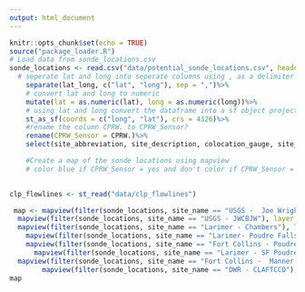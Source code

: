 ```yaml
---
output: html_document
---
```


```r
knitr::opts_chunk$set(echo = TRUE)
source("package_loader.R")
# Load data from sonde_locations.csv 
sonde_locations <- read.csv("data/potential_sonde_locations.csv", header = TRUE)%>%
  # seperate lat and long into seperate columns using , as a delimiter
    separate(lat_long, c("lat", "long"), sep = ",")%>%
    # convert lat and long to numeric
    mutate(lat = as.numeric(lat), long = as.numeric(long))%>%
    # using lat and long convert the dataframe into a sf object projected to crs 4326
    st_as_sf(coords = c("long", "lat"), crs = 4326)%>%
    #rename the column CPRW. to CPRW_Sensor?
    rename(CPRW_Sensor = CPRW.)%>%
    select(site_abbreviation, site_description, colocation_gauge, site_name)

    #Create a map of the sonde locations using mapview
    # color blue if CPRW_Sensor = yes and don't color if CPRW_Sensor = no
    

clp_flowlines <- st_read("data/clp_flowlines")
```



```r

 map <- mapview(filter(sonde_locations, site_name == "USGS -  Joe Wright Res inflow"), layer.name = "Proposed JOEI",col.regions = "#34b1eb", cex = 8)+
  mapview(filter(sonde_locations, site_name == "USGS - JWCBJW"), layer.name = "Proposed JOEO",col.regions = "green4", cex = 8)+
  mapview(filter(sonde_locations, site_name == "Larimer - Chambers"), layer.name = "Proposed CHD",col.regions = "red", cex = 8)+
    mapview(filter(sonde_locations, site_name == "Larimer- Poudre Falls"), layer.name = "Proposed PFAL",col.regions = "yellow", cex = 8)+
    mapview(filter(sonde_locations, site_name == "Fort Collins - Poudre Below Rustic"), layer.name = "Existing City of Fort Collins  Monitoring: Rustic",col.regions = "#34ebba", cex = 8)+
      mapview(filter(sonde_locations, site_name == "Larimer - SF Poudre at Pingree Park Road"), layer.name = "Proposed SFM",col.regions = "orange3", cex = 8)+
  mapview(filter(sonde_locations, site_name == "Fort Collins -  Manner's Bridge"), layer.name = "Existing City of Fort Collins  Monitoring: Manner’s Bridge",col.regions = "#34ebba", cex = 8, alpha.regions = 1)+
        mapview(filter(sonde_locations, site_name == "DWR - CLAFTCCO"), layer.name = "Proposed PBD",col.regions = "purple1", cex = 8)
map
```

